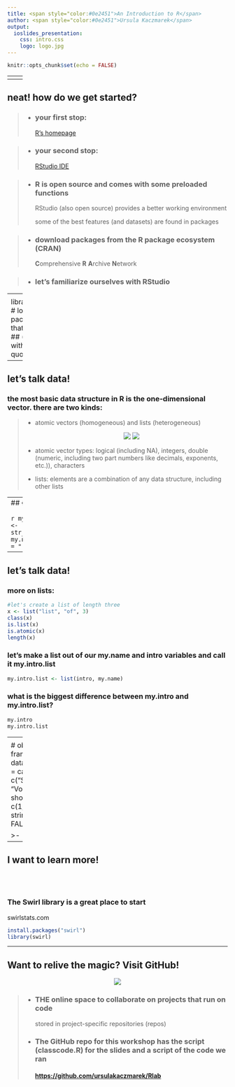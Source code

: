 ```yaml
---
title: <span style="color:#0e2451">An Introduction to R</span>
author: <span style="color:#0e2451">Ursula Kaczmarek</span>
output: 
  ioslides_presentation:
    css: intro.css
    logo: logo.jpg
---
```


```r
knitr::opts_chunk$set(echo = FALSE)
```

----
<h2>what is R?</h2> 

>- <h4>programming language with origins in statistical computing</h4>
>- <p>ack! To use R I have to _**learn how to code**_??!!
   but I've never coded before and I don't look anything like this guy:</p>
   <center> ![](hipster.jpg) </center>
>- <h4>yes, you will have to learn to code, but good news! lots of people from many different disciplines are learning to code every day and there are lots of places where you can learn on your own for free</h4>
  <p>we'll review some tools to help you as you take the next steps</p>

----
<h2>why should i bother learning it?</h2> 
<p></p>
>- <h3>data manipulation and cleaning</h3>
  <p>formatting, standardization, reshaping</p>
>- <h3>statistical analysis</h3>
  <p>summary stats, models, algorithms</p>
>- <h3>data visualization</h3>
  <p>static (base, ggplot2) and interactive (Shiny)</p>
>- <h3>presentation</h3>
  <p>create dashboards, PDFs, websites and slides just like these ioslides</p>  
>- <h3>it makes collaboration, editing, sharing, and replication easier!!!</h3> 
  <p>code runs the same every time. code documents steps. code is portable and copyable.</p>
  
---- 
<h2>neat! how do we get started?</h2>
<p></p>
>- <h3>your first stop:</h3> 
  <p>[R's homepage](https://www.r-project.org)</p>

>- <h3>your second stop:</h3> 
  <p>[RStudio IDE](https://www.rstudio.com)</p>

>- <h3>R is open source and comes with some preloaded functions</h3>
  <p>RStudio (also open source) provides a better working environment</p>
  <p>some of the best features (and datasets) are found in packages</p>

>- <h3>download packages from the R package ecosystem (CRAN)</h3>
  <p>**C**omprehensive **R** **A**rchive **N**etwork</p> 

>- <h3>let's familiarize ourselves with RStudio </h3>

----
<h4>open up a new R script</h4> 
<center>![](rstudioenv.png)</center>
<h4>script and data panel:<span style="color:#ed2354">draft your code and look at your datasets here</span></h4>
<h4>environment and history:<span style="color:#ed2354">active datasets & functions, record of code run</span></h4>
<h4>file, plot, packages, help:<span style="color:#ed2354">package & function info & graphics display here</span></h4>
<h4>console:<span style="color:#ed2354">the command line to run code immediately</span></h4>

----
<h2>how do I install and use packages?</h2>
<p></p>
<h3>from the command line (R IS CASE SENSITIVE!)</h3> 
```r
install.packages("stringr") # installs the package in your library 
                          ## (don't forget the quotes!)

library(stringr) # loads the package for that R session 
                ## (with or without quotes)
``` 
<h3>from the RStudio tools menu ![](toolsmenu.png)</h3>

----
<h2>let's talk data!</h2>
<h3>the most basic data structure in R is the one-dimensional vector. there are two kinds:</h3>
>- <p>atomic vectors (homogeneous) and lists (heterogeneous)</p>
<center>![](data.jpg)&nbsp;![](list.jpg)</center>
>- <p>atomic vector types: logical (including NA), integers, double (numeric, including two part numbers like decimals, exponents, etc.)), characters</p>
>- <p>lists: elements are a combination of any data structure, including other lists</p> 

----
<h2>let's talk data!</h2>
<h3>more on atomic vectors:</h3>
<p>often created with concatenation (R will coerce elements of different types into a single type)</p>
```r
# let's create atomic vectors of length three
x <- c("a", "character", "string") # atomic vector of type character
y <- c(1.0, 2.5, 3) # atomic vector of type numeric
z <- c(1L, 2, 3) # atomic vector coerced to numeric
tf <- c(TRUE, FALSE, 1) # atomic vector coerced to numeric
typeof(tf)
class(tf)
length(tf)
```
<h3>most R coders prefer to use ( <- ) as their operator. ( = ) also works, but lets keep that one for passing parameters inside functions</h3>
<p>the RStudio shortcut for creating the <- operator is (ALT)(-)</p>

----
## {.build}
<h3>let's create some more atomic vectors and assign them to variables</h3>
<h3>1: a character string of length one with your name
assign it to a variable called 'my.name'</h3>
<p>do we need the c() function if its a vector of length one?</p>
```r
my.name <- "first.name last.name"
``` 

<h3>2: the character string "my name is" and assign it to a variable called 'intro'</h3>
```r
intro <- "my name is"
``` 

<h3>3: a third string called 'my.intro': paste together intro and my.name using the str_c function</h3>
<p>remember you don't have to write out your strings again</p>
<p>how do we evenly space all parts of the string?</p>

```r
my.intro <- str_c(intro, my.name, sep = " ")
``` 

----
## {.build}
<h2>let's talk data!</h2>
<h3>more on lists:</h3>
```r
#let's create a list of length three
x <- list("list", "of", 3)
class(x)
is.list(x)
is.atomic(x)
length(x)
```
<h3>let's make a list out of our my.name and intro variables and call it my.intro.list</h3>
```r
my.intro.list <- list(intro, my.name)
```
<h3>what is the biggest difference between my.intro and my.intro.list?</h3>
```r
my.intro
my.intro.list
```

----
<h2>let's talk data!</h2>
<h3>data of multiple dimensions: </h3>
>- <p>matrices and arrays (homogeneous) are vectors with added rows and columns often used with algebraic functions, etc.</p>
<p>data frames (heterogeneous) are the most commonly used structure to store data</p>   <center>![](array.png)&nbsp;![](dataframe.png)</center>
>- <h3>we'll later discuss these classes in greater detail</h3>

----
<h2>let's talk objects</h2>
<h3> as we've seen, you create vectors and other data structures in R through assignment:</h3>
```r
# object is a vector of class character
captains <- c("Kirk", "Picard", "Janeway") 

# object is a data frame
shows <- data.frame(character = captains,
                    show = c("Star Trek", "TNG", "Voyager"),
                    show.order = c(1,2,3), stringsAsFactors = FALSE)
``` 

>- <h3>objects are also actions that R can perform. these are called expressions</h3>
>- <h3>so pretty much everything in your R enviro is an object, even parts of functions</h3> 

----
<h2> I want to learn more!</h2>
<br></br>
<h3> The Swirl library is a great place to start </h3>
<p> swirlstats.com</p>

```r
install.packages("swirl")
library(swirl)
``` 

----
<h2> Want to relive the magic? Visit GitHub! </h2>
<p></p>
<center> ![](github.jpg) </center>
>- <h3>THE online space to collaborate on projects that run on code</h3>
    <p>stored in project-specific repositories (repos)</p>
>- <h3>The GitHub repo for this workshop has the script (classcode.R) for the slides and a script of the code we ran</h3>
   <h4>[https://github.com/ursulakaczmarek/Rlab](https://github.com/ursulakaczmarek/Rlab)</h4>
